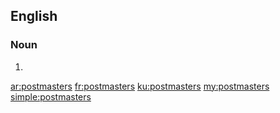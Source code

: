 ==English==

===Noun===
{{head|en|noun plural form}}

# {{plural of|postmaster|lang=en}}

[[ar:postmasters]]
[[fr:postmasters]]
[[ku:postmasters]]
[[my:postmasters]]
[[simple:postmasters]]
